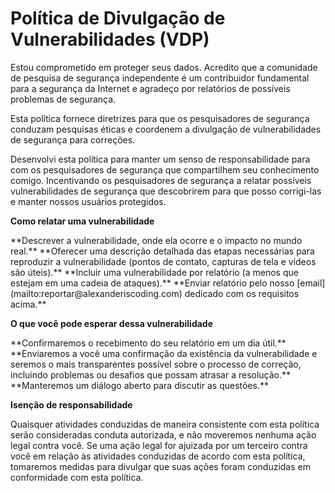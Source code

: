 # Política de Divulgação de Vulnerabilidades (VDP)

Estou comprometido em proteger seus dados. Acredito que a comunidade de pesquisa de segurança independente é um contribuidor fundamental para a segurança da Internet e agradeço por relatórios de possíveis problemas de segurança.

Esta política fornece diretrizes para que os pesquisadores de segurança conduzam pesquisas éticas e coordenem a divulgação de vulnerabilidades de segurança para correções.

Desenvolvi esta política para manter um senso de responsabilidade para com os pesquisadores de segurança que compartilhem seu conhecimento comigo. Incentivando os pesquisadores de segurança a relatar possíveis vulnerabilidades de segurança que descobrirem para que posso corrigi-las e manter nossos usuários protegidos.


**Como relatar uma vulnerabilidade**

<Callout emoji="✅">
  **Descrever a vulnerabilidade, onde ela ocorre e o impacto no mundo real.**
</Callout>
<Callout emoji="✅">
  **Oferecer uma descrição detalhada das etapas necessárias para reproduzir a vulnerabilidade (pontos de contato, capturas de tela e vídeos são úteis).**
</Callout>
<Callout emoji="✅">
  **Incluir uma vulnerabilidade por relatório (a menos que estejam em uma cadeia de ataques).**
</Callout>
<Callout emoji="✅">
  **Enviar relatório pelo nosso [email](mailto:reportar@alexanderiscoding.com) dedicado com os requisitos acima.**
</Callout>

**O que você pode esperar dessa vulnerabilidade**

<Callout emoji="✅">
  **Confirmaremos o recebimento do seu relatório em um dia útil.**
</Callout>
<Callout emoji="✅">
  **Enviaremos a você uma confirmação da existência da vulnerabilidade e seremos o mais transparentes possível sobre o processo de correção, incluindo problemas ou desafios que possam atrasar a resolução.**
</Callout>
<Callout emoji="✅">
  **Manteremos um diálogo aberto para discutir as questões.**
</Callout>

**Isenção de responsabilidade**

<Callout>
  Quaisquer atividades conduzidas de maneira consistente com esta política serão consideradas conduta autorizada, e não moveremos nenhuma ação legal contra você. Se uma ação legal for ajuizada por um terceiro contra você em relação às atividades conduzidas de acordo com esta política, tomaremos medidas para divulgar que suas ações foram conduzidas em conformidade com esta política.
</Callout>
